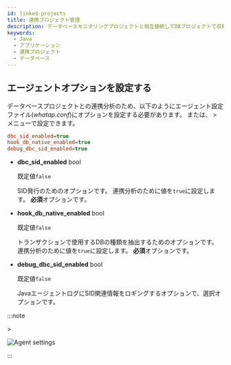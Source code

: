 ```yaml
---
id: linked-projects
title: 連携プロジェクト管理
description: データベースモニタリングプロジェクトと相互接続してDBプロジェクトで収集中のモニタリングデータを確認できます。
keywords:
  - Java
  - アプリケーション
  - 連携プロジェクト
  - データベース
---
```



<LinkprojectDesc />


<Setrole />


<Addproject />

## エージェントオプションを設定する

データベースプロジェクトとの連携分析のため、以下のようにエージェント設定ファイル(*whatap.conf*)にオプションを設定する必要があります。 または、<Cmdname sid="side_management" className="uitext" /> &gt; <Cmdname sid="side_agentSetting" className="uitext" />メニューで設定できます。

```ini title="whatap.conf"
dbc_sid_enabled=true
hook_db_native_enabled=true
debug_dbc_sid_enabled=true
```

- **dbc_sid_enabled** <span class='type'>bool</span> 

  既定値`false`

  SID発行のためのオプションです。 連携分析のために値を`true`に設定します。 **必須**オプションです。

- **hook_db_native_enabled** <span class='type'>bool</span> 

  既定値`false`

  トランザクションで使用するDBの種類を抽出するためのオプションです。 連携分析のために値を`true`に設定します。 **必須**オプションです。

- **debug_dbc_sid_enabled** <span class='type'>bool</span> 

  既定値`false`

  JavaエージェントログにSID関連情報をロギングするオプションで、選択オプションです。 

:::note

<Cmdname sid="side_management" className="uitext" /> &gt; <Cmdname sid="side_agentSetting" className="uitext" />

![Agent settings](/img/linked-projects-agent-settings.png)

:::


<APMtoDBLinkedProject />




<RemoveProject />
